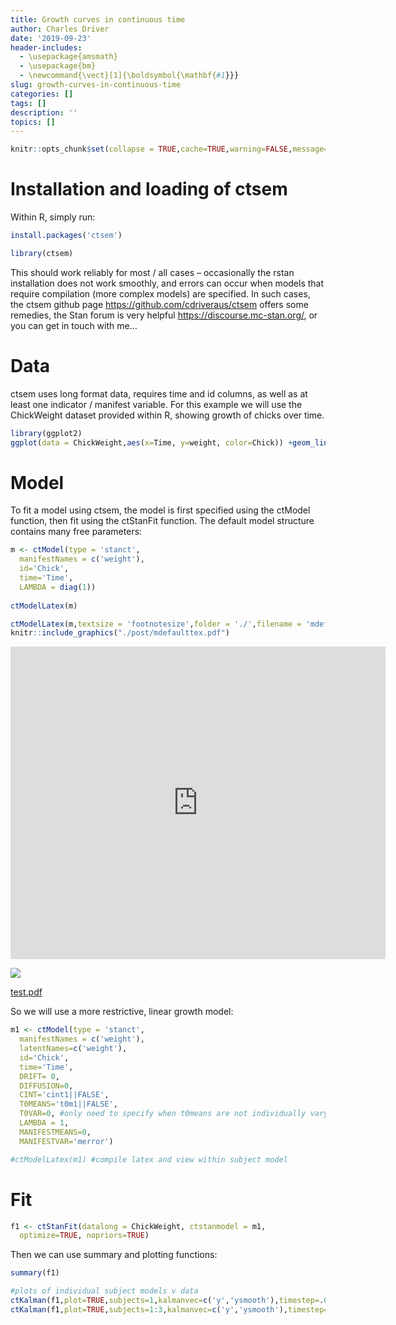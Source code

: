 ```yaml
---
title: Growth curves in continuous time
author: Charles Driver
date: '2019-09-23'
header-includes:
  - \usepackage{amsmath} 
  - \usepackage{bm}
  - \newcommand{\vect}[1]{\boldsymbol{\mathbf{#1}}}
slug: growth-curves-in-continuous-time
categories: []
tags: []
description: ''
topics: []
---
```


```r
knitr::opts_chunk$set(collapse = TRUE,cache=TRUE,warning=FALSE,message=FALSE,results='hide')
```

#  Installation and loading of ctsem
Within R, simply run:
```r
install.packages('ctsem') 
```

```r
library(ctsem)
```
This should work reliably for most / all cases -- occasionally the rstan installation does not work smoothly, and errors can occur when models that require compilation (more complex models) are specified. In such cases, the ctsem github page <https://github.com/cdriveraus/ctsem> offers some remedies, the Stan forum is very helpful <https://discourse.mc-stan.org/>, or you can get in touch with me...


# Data 
ctsem uses long format data, requires time and id columns, as well as at least one indicator / manifest variable. For this example we will use the ChickWeight dataset provided within R, showing growth of chicks over time.

```r
library(ggplot2)
ggplot(data = ChickWeight,aes(x=Time, y=weight, color=Chick)) +geom_line()
```


# Model
To fit a model using ctsem, the model is first specified using the ctModel function, then fit using the ctStanFit function. The default model structure contains many free parameters:
```r
m <- ctModel(type = 'stanct', 
  manifestNames = c('weight'), 
  id='Chick',
  time='Time',
  LAMBDA = diag(1))
  
ctModelLatex(m)
```


```r
ctModelLatex(m,textsize = 'footnotesize',folder = './',filename = 'mdefaulttex')
knitr::include_graphics("./post/mdefaulttex.pdf")
```

<iframe src="https://docs.google.com/gview?url=https://cdriver.netlify.com/post/mdefaulttex.pdf&embedded=true" style="width:600px; height:500px;" frameborder="0"></iframe>


<img src="/post/mdefaulttex.pdf">

<object data="/post/mdefaulttex.pdf" type="application/pdf" width="300" height="200">
<a href="/post/mdefaulttex.pdf">test.pdf</a>
</object>
So we will use a more restrictive, linear growth model:

```r
m1 <- ctModel(type = 'stanct',
  manifestNames = c('weight'), 
  latentNames=c('weight'),
  id='Chick',
  time='Time',
  DRIFT= 0,
  DIFFUSION=0,
  CINT='cint1||FALSE',
  T0MEANS='t0m1||FALSE',
  T0VAR=0, #only need to specify when t0means are not individually varying
  LAMBDA = 1,
  MANIFESTMEANS=0,
  MANIFESTVAR='merror')

#ctModelLatex(m1) #compile latex and view within subject model
```

# Fit
```r
f1 <- ctStanFit(datalong = ChickWeight, ctstanmodel = m1, 
  optimize=TRUE, nopriors=TRUE)

```

Then we can use summary and plotting functions:
```r
summary(f1)

#plots of individual subject models v data
ctKalman(f1,plot=TRUE,subjects=1,kalmanvec=c('y','ysmooth'),timestep=.01)
ctKalman(f1,plot=TRUE,subjects=1:3,kalmanvec=c('y','ysmooth'),timestep=.01)
```
